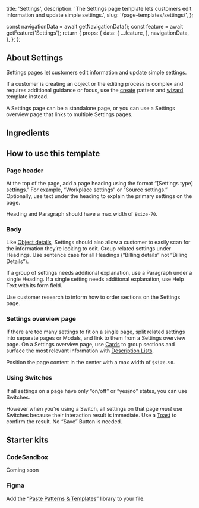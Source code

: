   title: 'Settings',
  description: 'The Settings page template lets customers edit information and update simple settings.',
  slug: '/page-templates/settings/',
};



  const navigationData = await getNavigationData();
  const feature = await getFeature('Settings');
  return {
    props: {
      data: {
        ...feature,
      },
      navigationData,
    },
  };
};


<NormalizedPatternHeader
  description={meta.description}
  name={meta.title}
  data={props.data}
  categoryRoute={SidebarCategoryRoutes.PAGE_TEMPLATES}
/>


<contentwrapper>

<PageAside data={mdxHeadings} />

<content>

<StoryPreview
  title="Settings page template - full"
  storyID="website-pagetemplateexamples--full-settings-example"
  code={FullSettingsExample}
/>

## About Settings

Settings pages let customers edit information and update simple settings.

If a customer is creating an object or the editing process is complex and requires additional guidance or focus, use the [create](/patterns/create) pattern and [wizard](/page-templates/wizard) template instead.

A Settings page can be a standalone page, or you can use a Settings overview page that links to multiple Settings pages.

## Ingredients

<SettingsIngredients />

## How to use this template

### Page header

At the top of the page, add a page heading using the format “[Settings type] settings.” For example, “Workplace settings” or “Source settings.” Optionally, use text under the heading to explain the primary settings on the page.

Heading and Paragraph should have a max width of `$size-70`.

### Body

Like [Object details](/page-templates/object-details), Settings should also allow a customer to easily scan for the information they’re looking to edit. Group related settings under Headings. Use sentence case for all Headings (“Billing details” not “Billing Details”).

If a group of settings needs additional explanation, use a Paragraph under a single Heading. If a single setting needs additional explanation, use Help Text with its form field.

Use customer research to inform how to order sections on the Settings page.

### Settings overview page

If there are too many settings to fit on a single page, split related settings into separate pages or Modals, and link to them from a Settings overview page. On a Settings overview page, use [Cards](/components/card) to group sections and surface the most relevant information with [Description Lists](components/description-list).

Position the page content in the center with a max width of `$size-90`.

<StoryPreview
  title="Settings page template - full"
  storyID="website-pagetemplateexamples--settings-overview-example"
  code={SettingsOverviewExample}
/>

### Using Switches

If all settings on a page have only “on/off” or “yes/no” states, you can use Switches.

However when you’re using a Switch, all settings on that page _must_ use Switches because their interaction result is immediate. Use a [Toast](/components/toast) to confirm the result. No “Save” Button is needed.

## Starter kits

### CodeSandbox

Coming soon

### Figma

Add the “[Paste Patterns & Templates](https://www.figma.com/file/S4z0Kqjb9AYosnkRQldLte/Paste-Patterns-%26-Templates?type=design&node-id=367-27339&mode=design&t=dC1B5k0lVIB0JIuX-0)” library to your file.

</content>

</contentwrapper>
